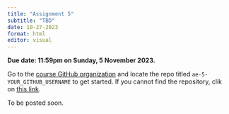 ```yaml
---
title: "Assignment 5"
subtitle: "TBD"
date: 10-27-2023
format: html
editor: visual
---
```


::: callout-important
**Due date: 11:59pm on Sunday, 5 November 2023.**
:::

::: callout-note
Go to the [course GitHub organization](https://github.com/MATH-517) and locate the repo titled `ae-5-YOUR_GITHUB_USERNAME` to get started. If you cannot find the repository, clik on [this link]().
:::

To be posted soon.